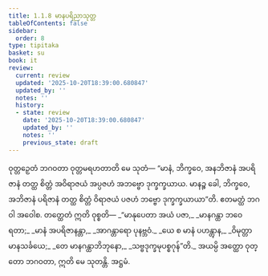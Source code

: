 ```yaml
---
title: 1.1.8 မာနပရိညာသုတ္တ
tableOfContents: false
sidebar:
  order: 8
type: tipitaka
basket: su
book: it
review:
  current: review
  updated: '2025-10-20T18:39:00.680847'
  updated_by: ''
  notes: ''
  history:
  - state: review
    date: '2025-10-20T18:39:00.680847'
    updated_by: ''
    notes: ''
    previous_state: draft
---
```



<DynamicBreadcrumb />


<ReviewStatus review={frontmatter.review} showDetails={true} />

<HypothesisAnnotation frontmatter={frontmatter} />

<Division number="8" book="it" e="ch" v="18" p="198">

<Paragraph number="37" book="it">
ဝုတ္တဉှေတံ ဘဂဝတာ ဝုတ္တမရဟတာတိ မေ သုတံ—
</Paragraph>

<Paragraph number="38" book="it">
“မာနံ, ဘိက္ခဝေ, အနဘိဇာနံ အပရိဇာနံ တတ္ထ စိတ္တံ အဝိရာဇယံ အပ္ပဇဟံ အဘဗ္ဗော ဒုက္ခက္ခယာယ. မာနဉ္စ ခေါ, ဘိက္ခဝေ, အဘိဇာနံ ပရိဇာနံ တတ္ထ စိတ္တံ ဝိရာဇယံ ပဇဟံ ဘဗ္ဗော ဒုက္ခက္ခယာယာ”တိ. ဧတမတ္ထံ ဘဂဝါ အဝေါစ. တတ္ထေတံ ဣတိ ဝုစ္စတိ—
</Paragraph>

<Paragraph number="39" type="verses" book="it">
_“မာနုပေတာ အယံ ပဇာ,_  
_မာနဂန္ထာ ဘဝေ ရတာ;_  
_မာနံ အပရိဇာနန္တာ,_  
_အာဂန္တာရော ပုနဗ္ဘဝံ._  

</Paragraph>

<Paragraph number="40" type="verses" book="it">
_ယေ စ မာနံ ပဟန္တွာန,_  
_ဝိမုတ္တာ မာနသင်္ခယေ;_  
_တေ မာနဂန္ထာဘိဘုနော,_  
_သဗ္ဗဒုက္ခမုပစ္စဂုန်”တိ._  

</Paragraph>

<Paragraph number="41" book="it">
အယမ္ပိ အတ္ထော ဝုတ္တော ဘဂဝတာ, ဣတိ မေ သုတန္တိ.

</Paragraph>
</Division>

<Paragraph number="42" type="center" book="it">
အဋ္ဌမံ.
</Paragraph>